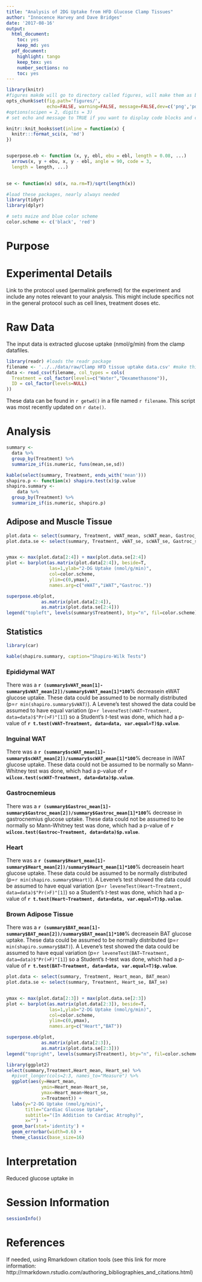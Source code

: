 ```yaml
---
title: "Analysis of 2DG Uptake from HFD Glucose Clamp Tissues"
author: "Innocence Harvey and Dave Bridges"
date: '2017-08-16'
output:
  html_document:
    toc: yes
    keep_md: yes
  pdf_document:
    highlight: tango
    keep_tex: yes
    number_sections: no
    toc: yes
---
```


```r
library(knitr)
#figures makde will go to directory called figures, will make them as both png and pdf files 
opts_chunk$set(fig.path='figures/',
               echo=FALSE, warning=FALSE, message=FALSE,dev=c('png','pdf'))
#options(scipen = 2, digits = 3)
# set echo and message to TRUE if you want to display code blocks and code output respectively

knitr::knit_hooks$set(inline = function(x) {
  knitr:::format_sci(x, 'md')
})


superpose.eb <- function (x, y, ebl, ebu = ebl, length = 0.08, ...)
  arrows(x, y + ebu, x, y - ebl, angle = 90, code = 3,
  length = length, ...)

  
se <- function(x) sd(x, na.rm=T)/sqrt(length(x))

#load these packages, nearly always needed
library(tidyr)
library(dplyr)

# sets maize and blue color scheme
color.scheme <- c('black', 'red')
```

# Purpose

# Experimental Details

Link to the protocol used (permalink preferred) for the experiment and include any notes relevant to your analysis.  This might include specifics not in the general protocol such as cell lines, treatment doses etc.

# Raw Data

The input data is extracted glucose uptake (nmol/g/min) from the clamp datafiles.

```r
library(readr) #loads the readr package
filename <- '../../data/raw/Clamp HFD tissue uptake data.csv' #make this a separate line, you can use any variable you want
data <- read_csv(filename, col_types = cols(
  Treatment = col_factor(levels=c("Water","Dexamethasone")),
  ID = col_factor(levels=NULL)
))
```

These data can be found in `r getwd()` in a file named `r filename`.  This script was most recently updated on `r date()`.

# Analysis

```r

summary <-
  data %>%
  group_by(Treatment) %>%
  summarize_if(is.numeric, funs(mean,se,sd))

kable(select(summary, Treatment, ends_with('mean')))
shapiro.p <- function(x) shapiro.test(x)$p.value
shapiro.summary <-
    data %>%
  group_by(Treatment) %>%
  summarize_if(is.numeric, shapiro.p)
```

## Adipose and Muscle Tissue

```r
plot.data <- select(summary, Treatment, vWAT_mean, scWAT_mean, Gastroc_mean)
plot.data.se <- select(summary, Treatment, vWAT_se, scWAT_se, Gastroc_se)


ymax <- max(plot.data[2:4]) + max(plot.data.se[2:4])
plot <- barplot(as.matrix(plot.data[2:4]), beside=T,
                las=1,ylab="2-DG Uptake (nmol/g/min)",
                col=color.scheme,
                ylim=c(0,ymax),
                names.arg=c("eWAT","iWAT","Gastroc."))

superpose.eb(plot,
             as.matrix(plot.data[2:4]),
             as.matrix(plot.data.se[2:4]))
legend("topleft", levels(summary$Treatment), bty="n", fil=color.scheme)
```

## Statistics

```r
library(car)

kable(shapiro.summary, caption="Shapiro-Wilk Tests")
```

### Epididymal WAT

There was a **`r (summary$vWAT_mean[1]-summary$vWAT_mean[2])/summary$vWAT_mean[1]*100`**% decreasein eWAT glucose uptake.  These data could be assumed to be normally distributed (p=`r min(shapiro.summary$vWAT)`).  A Levene's test showed the data could be assumed to have equal variation (p=`r leveneTest(vWAT~Treatment, data=data)$"Pr(>F)"[1]`) so a Student's *t*-test was done, which had a p-value of **`r t.test(vWAT~Treatment, data=data, var.equal=T)$p.value`**.

### Inguinal WAT

There was a **`r (summary$scWAT_mean[1]-summary$scWAT_mean[2])/summary$scWAT_mean[1]*100`**% decrease in iWAT glucose uptake.  These data could not be assumed to be normally so Mann-Whitney test was done, which had a p-value of **`r wilcox.test(scWAT~Treatment, data=data)$p.value`**.

### Gastrocnemieus

There was a **`r (summary$Gastroc_mean[1]-summary$Gastroc_mean[2])/summary$Gastroc_mean[1]*100`**% decrease in gastrocnemius glucose uptake.  These data could not be assumed to be normally so Mann-Whitney test was done, which had a p-value of **`r wilcox.test(Gastroc~Treatment, data=data)$p.value`**.

### Heart

There was a **`r (summary$Heart_mean[1]-summary$Heart_mean[2])/summary$Heart_mean[1]*100`**% decreasein heart glucose uptake.  These data could be assumed to be normally distributed (p=`r min(shapiro.summary$Heart)`).  A Levene's test showed the data could be assumed to have equal variation (p=`r leveneTest(Heart~Treatment, data=data)$"Pr(>F)"[1]`) so a Student's *t*-test was done, which had a p-value of **`r t.test(Heart~Treatment, data=data, var.equal=T)$p.value`**.

### Brown Adipose Tissue

There was a **`r (summary$BAT_mean[1]-summary$BAT_mean[2])/summary$BAT_mean[1]*100`**% decreasein BAT glucose uptake.  These data could be assumed to be normally distributed (p=`r min(shapiro.summary$BAT)`).  A Levene's test showed the data could be assumed to have equal variation (p=`r leveneTest(BAT~Treatment, data=data)$"Pr(>F)"[1]`) so a Student's *t*-test was done, which had a p-value of **`r t.test(BAT~Treatment, data=data, var.equal=T)$p.value`**.


```r
plot.data <- select(summary, Treatment, Heart_mean, BAT_mean)
plot.data.se <- select(summary, Treatment, Heart_se, BAT_se)


ymax <- max(plot.data[2:3]) + max(plot.data.se[2:3])
plot <- barplot(as.matrix(plot.data[2:3]), beside=T,
                las=1,ylab="2-DG Uptake (nmol/g/min)",
                col=color.scheme,
                ylim=c(0,ymax),
                names.arg=c("Heart","BAT"))

superpose.eb(plot,
             as.matrix(plot.data[2:3]),
             as.matrix(plot.data.se[2:3]))
legend("topright", levels(summary$Treatment), bty="n", fil=color.scheme)

library(ggplot2)
select(summary,Treatment,Heart_mean, Heart_se) %>%
  #pivot_longer(cols=2:3, names_to="Measure") %>%
  ggplot(aes(y=Heart_mean,
             ymin=Heart_mean-Heart_se,
             ymax=Heart_mean+Heart_se,
             x=Treatment)) +
  labs(y="2-DG Uptake (nmol/g/min)",
       title="Cardiac Glucose Uptake",
       subtitle="(In Addition to Cardiac Atrophy)",
       x="")  +
  geom_bar(stat='identity') +
  geom_errorbar(width=0.6) +
  theme_classic(base_size=16) 
```

# Interpretation

Reduced glucose uptake in 

# Session Information

```r
sessionInfo()
```

# References

If needed, using Rmarkdown citation tools (see this link for more information: http://rmarkdown.rstudio.com/authoring_bibliographies_and_citations.html)